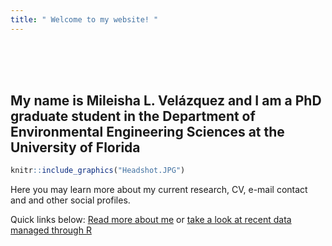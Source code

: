 ```yaml
---
title: " Welcome to my website! "
---
```

<br><br><br>



## My name is Mileisha L. Velázquez and I am a PhD graduate student in the Department of Environmental Engineering Sciences at the University of Florida


```r
knitr::include_graphics("Headshot.JPG")
```

Here you may learn more about my current research, CV, e-mail contact and and other social profiles. 
<br>

Quick links below:
[Read more about me](about.html) or [take a look at recent data managed through R](Data.html)

